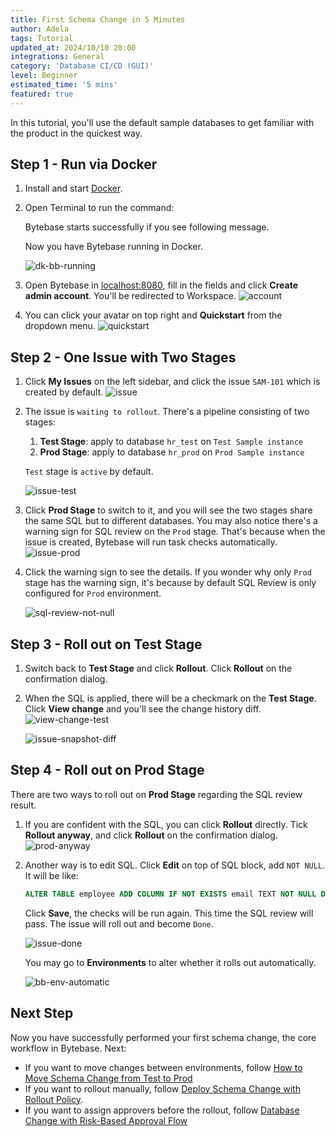 ```yaml
---
title: First Schema Change in 5 Minutes
author: Adela
tags: Tutorial
updated_at: 2024/10/10 20:00
integrations: General
category: 'Database CI/CD (GUI)'
level: Beginner
estimated_time: '5 mins'
featured: true
---
```



In this tutorial, you'll use the default sample databases to get familiar with the product in the quickest way.

## Step 1 - Run via Docker

1. Install and start [Docker](https://www.docker.com/).
1. Open Terminal to run the command:

   <TerminalDockerRunVolume />

   Bytebase starts successfully if you see following message.

   <TerminalStartupOutputSuccess />

   Now you have Bytebase running in Docker.

   ![dk-bb-running](/content/docs/tutorials/first-schema-change/dk-bb-running.webp)

1. Open Bytebase in [localhost:8080](http://localhost:8080/), fill in the fields and click **Create admin account**. You'll be redirected to Workspace.
   ![account](/content/docs/tutorials/first-schema-change/account.webp)

1. You can click your avatar on top right and **Quickstart** from the dropdown menu.
   ![quickstart](/content/docs/tutorials/first-schema-change/quickstart.webp)

## Step 2 - One Issue with Two Stages

1. Click **My Issues** on the left sidebar, and click the issue `SAM-101` which is created by default.
   ![issue](/content/docs/tutorials/first-schema-change/issue.webp)

1. The issue is `waiting to rollout`. There's a pipeline consisting of two stages:

   1. **Test Stage**: apply to database `hr_test` on `Test Sample instance`
   2. **Prod Stage**: apply to database `hr_prod` on `Prod Sample instance`

   `Test` stage is `active` by default.

   ![issue-test](/content/docs/tutorials/first-schema-change/issue-test.webp)

1. Click **Prod Stage** to switch to it, and you will see the two stages share the same SQL but to different databases. You may also notice there's a warning sign for SQL review on the `Prod` stage. That's because when the issue is created, Bytebase will run task checks automatically.
   ![issue-prod](/content/docs/tutorials/first-schema-change/issue-prod.webp)

1. Click the warning sign to see the details. If you wonder why only `Prod` stage has the warning sign, it's because by default SQL Review is only configured for `Prod` environment.

   ![sql-review-not-null](/content/docs/tutorials/first-schema-change/sql-review-not-null.webp)

## Step 3 - Roll out on Test Stage

1. Switch back to **Test Stage** and click **Rollout**. Click **Rollout** on the confirmation dialog.

1. When the SQL is applied, there will be a checkmark on the **Test Stage**. Click **View change** and you'll see the change history diff.
   ![view-change-test](/content/docs/tutorials/first-schema-change/view-change-test.webp)

   ![issue-snapshot-diff](/content/docs/tutorials/first-schema-change/issue-snapshot-diff.webp)

## Step 4 - Roll out on Prod Stage

There are two ways to roll out on **Prod Stage** regarding the SQL review result.

1. If you are confident with the SQL, you can click **Rollout** directly. Tick **Rollout anyway**, and click **Rollout** on the confirmation dialog.
   ![prod-anyway](/content/docs/tutorials/first-schema-change/prod-anyway.webp)

1. Another way is to edit SQL. Click **Edit** on top of SQL block, add `NOT NULL`. It will be like:

   ```sql
   ALTER TABLE employee ADD COLUMN IF NOT EXISTS email TEXT NOT NULL DEFAULT '';
   ```

   Click **Save**, the checks will be run again. This time the SQL review will pass. The issue will roll out and become `Done`.

   ![issue-done](/content/docs/tutorials/first-schema-change/issue-done.webp)

   You may go to **Environments** to alter whether it rolls out automatically.

   ![bb-env-automatic](/content/docs/tutorials/first-schema-change/bb-env-automatic.webp)

## Next Step

Now you have successfully performed your first schema change, the core workflow in Bytebase. Next:

- If you want to move changes between environments, follow [How to Move Schema Change from Test to Prod](/tutorials/how-to-move-schema-change-from-test-to-prod/)
- If you want to rollout manually, follow [Deploy Schema Change with Rollout Policy](/tutorials/deploy-schema-migration/).
- If you want to assign approvers before the rollout, follow [Database Change with Risk-Based Approval Flow](/tutorials/database-change-management-with-risk-adjusted-approval-flow/)
